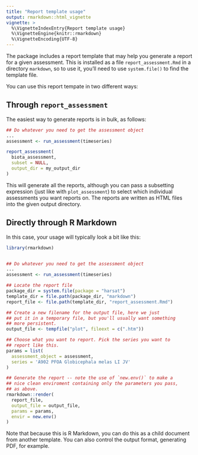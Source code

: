 ```yaml
---
title: "Report template usage"
output: rmarkdown::html_vignette
vignette: >
  %\VignetteIndexEntry{Report template usage}
  %\VignetteEngine{knitr::rmarkdown}
  %\VignetteEncoding{UTF-8}
---
```


The package includes a report template that may help you generate a 
report for a given assessment. This is installed as a file `report_assessment.Rmd`
in a directory `markdown`, so to use it, you'll need to use `system.file()` to 
find the template file.

You can use this report tempate in two different ways:

## Through `report_assessment`

The easiest way to generate reports is in bulk, as follows:

```r
## Do whatever you need to get the assessment object
...
assessment <- run_assessment(timeseries)

report_assessment(
  biota_assessment,
  subset = NULL,
  output_dir = my_output_dir
)
```

This will generate all the reports, although you can pass a subsetting
expression (just like with `plot_assessment`) to select which 
individual assessments you want reports on. The reports are written 
as HTML files into the given output directory.

## Directly through R Markdown

In this case, your usage will typically look a bit like this:

```r
library(rmarkdown)


## Do whatever you need to get the assessment object
...
assessment <- run_assessment(timeseries)

## Locate the report file
package_dir = system.file(package = "harsat")
template_dir = file.path(package_dir, "markdown")
report_file <- file.path(template_dir, "report_assessment.Rmd")

## Create a new filename for the output file, here we just
## put it in a temporary file, but you'll usually want something
## more persistent.
output_file <- tempfile("plot", fileext = c(".htm"))

## Choose what you want to report. Pick the series you want to
## report like this.
params = list(
  assessment_object = assessment,
  series = 'A902 PFOA Globicephala melas LI JV'
)

## Generate the report -- note the use of `new.env()` to make a 
## nice clean enviroment containing only the parameters you pass,
## as above. 
rmarkdown::render(
  report_file,
  output_file = output_file,
  params = params,
  envir = new.env()
)
```

Note that because this is R Markdown, you can do this as a child
document from another template. You can also control the output
format, generating PDF, for example. 
